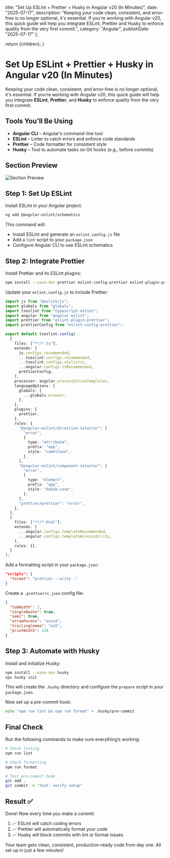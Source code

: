 
  title: "Set Up ESLint + Prettier + Husky in Angular v20 (In Minutes)",
  date: "2025-07-17",
  description: "Keeping your code clean, consistent, and error-free is no longer optional, it's essential. If you’re working with Angular v20, this quick guide will help you integrate ESLint, Prettier and Husky to enforce quality from the very first commit.",
  category: "Angular",
  publishDate: "2025-07-17"
};

  return <MdxLayout>{children}</MdxLayout>;
}

# Set Up ESLint + Prettier + Husky in Angular v20 (In Minutes)

Keeping your code clean, consistent, and error-free is no longer optional, it's essential.
If you’re working with Angular v20, this quick guide will help you integrate **ESLint**, **Prettier**, and **Husky** to enforce quality from the very first commit.

## Tools You’ll Be Using

* **Angular CLI** – Angular’s command-line tool
* **ESLint** – Linter to catch errors and enforce code standards
* **Prettier** – Code formatter for consistent style
* **Husky** – Tool to automate tasks on Git hooks (e.g., before commits)

## Section Preview

![Section Preview](/assets/angular-starter-kit-template.gif)

## Step 1: Set Up ESLint

Install ESLint in your Angular project:

```bash
ng add @angular-eslint/schematics
```

This command will:

* Install ESLint and generate an `eslint.config.js` file
* Add a `lint` script to your `package.json`
* Configure Angular CLI to use ESLint schematics

## Step 2: Integrate Prettier

Install Prettier and its ESLint plugins:

```bash
npm install --save-dev prettier eslint-config-prettier eslint-plugin-prettier
```

Update your `eslint.config.js` to include Prettier:

```ts
import js from "@eslint/js";
import globals from "globals";
import tseslint from "typescript-eslint";
import angular from "angular-eslint";
import prettier from "eslint-plugin-prettier";
import prettierConfig from "eslint-config-prettier";

export default tseslint.config(
  {
    files: ["**/*.ts"],
    extends: [
      js.configs.recommended,
      ...tseslint.configs.recommended,
      ...tseslint.configs.stylistic,
      ...angular.configs.tsRecommended,
      prettierConfig,
    ],
    processor: angular.processInlineTemplates,
    languageOptions: {
      globals: {
        ...globals.browser,
      },
    },
    plugins: {
      prettier,
    },
    rules: {
      "@angular-eslint/directive-selector": [
        "error",
        {
          type: "attribute",
          prefix: "app",
          style: "camelCase",
        },
      ],
      "@angular-eslint/component-selector": [
        "error",
        {
          type: "element",
          prefix: "app",
          style: "kebab-case",
        },
      ],
      "prettier/prettier": "error",
    },
  },
  {
    files: ["**/*.html"],
    extends: [
      ...angular.configs.templateRecommended,
      ...angular.configs.templateAccessibility,
    ],
    rules: {},
  }
);
```

Add a formatting script in your `package.json`:

```json
"scripts": {
  "format": "prettier --write ."
}
```

Create a `.prettierrc.json` config file:

```json
{
  "tabWidth": 2,
  "singleQuote": true,
  "semi": true,
  "arrowParens": "avoid",
  "trailingComma": "es5",
  "printWidth": 120
}
```

## Step 3: Automate with Husky

Install and initialize Husky:

```bash
npm install --save-dev husky
npx husky init
```

This will create the `.husky` directory and configure the `prepare` script in your `package.json`.

Now set up a pre-commit hook:

```bash
echo "npm run lint && npm run format" > .husky/pre-commit
```

## Final Check

Run the following commands to make sure everything’s working:

```bash
# Check linting
npm run lint

# Check formatting
npm run format

# Test pre-commit hook
git add .
git commit -m "test: verify setup"
```

## Result ✅

Done! Now every time you make a commit:

1. ✅ ESLint will catch coding errors
2. ✅ Prettier will automatically format your code
3. ✅ Husky will block commits with lint or format issues

Your team gets clean, consistent, production-ready code from day one. All set up in just a few minutes!